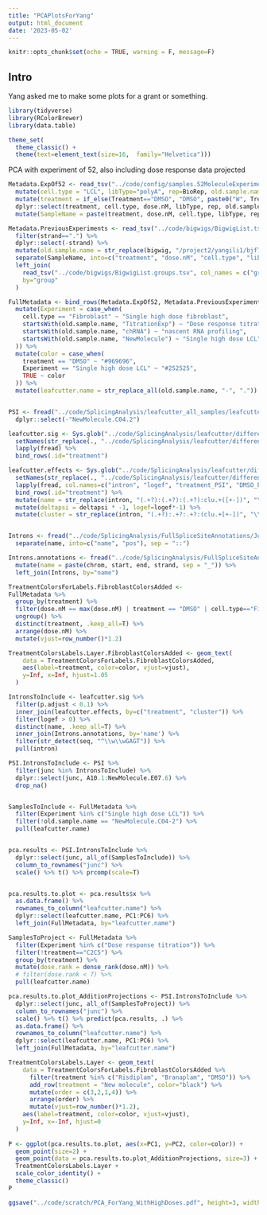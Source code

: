 ```yaml
---
title: "PCAPlotsForYang"
output: html_document
date: '2023-05-02'
---
```


```r
knitr::opts_chunk$set(echo = TRUE, warning = F, message=F)
```


## Intro

Yang asked me to make some plots for a grant or something.

```r
library(tidyverse)
library(RColorBrewer)
library(data.table)

theme_set(
  theme_classic() +
  theme(text=element_text(size=16,  family="Helvetica")))
```

PCA with experiment of 52, also including dose response data projected

```r
Metadata.ExpOf52 <- read_tsv("../code/config/samples.52MoleculeExperiment.tsv") %>%
  mutate(cell.type = "LCL", libType="polyA", rep=BioRep, old.sample.name=SampleID, dose.nM=NA) %>%
  mutate(treatment = if_else(Treatment=="DMSO", "DMSO", paste0("W", Treatment))) %>%
  dplyr::select(treatment, cell.type, dose.nM, libType, rep, old.sample.name) %>%
  mutate(SampleName = paste(treatment, dose.nM, cell.type, libType, rep, sep = "_"))

Metadata.PreviousExperiments <- read_tsv("../code/bigwigs/BigwigList.tsv",col_names = c("SampleName", "bigwig", "group", "strand")) %>%
  filter(strand==".") %>%
  dplyr::select(-strand) %>%
  mutate(old.sample.name = str_replace(bigwig, "/project2/yangili1/bjf79/20211209_JingxinRNAseq/code/bigwigs/unstranded/(.+?).bw", "\\1")) %>%
  separate(SampleName, into=c("treatment", "dose.nM", "cell.type", "libType", "rep"), convert=T, remove=F, sep="_") %>%
  left_join(
    read_tsv("../code/bigwigs/BigwigList.groups.tsv", col_names = c("group", "color", "bed", "supergroup")),
    by="group"
  )

FullMetadata <- bind_rows(Metadata.ExpOf52, Metadata.PreviousExperiments) %>%
  mutate(Experiment = case_when(
    cell.type == "Fibroblast" ~ "Single high dose fibroblast",
    startsWith(old.sample.name, "TitrationExp") ~ "Dose response titration",
    startsWith(old.sample.name, "chRNA") ~ "nascent RNA profiling",
    startsWith(old.sample.name, "NewMolecule") ~ "Single high dose LCL"
  )) %>%
  mutate(color = case_when(
    treatment == "DMSO" ~ "#969696",
    Experiment == "Single high dose LCL" ~ "#252525",
    TRUE ~ color
  )) %>%
  mutate(leafcutter.name = str_replace_all(old.sample.name, "-", "."))


PSI <- fread("../code/SplicingAnalysis/leafcutter_all_samples/leafcutter_perind_numers.bed.gz", sep = '\t' ) %>%
  dplyr::select(-"NewMolecule.C04.2")

leafcutter.sig <- Sys.glob("../code/SplicingAnalysis/leafcutter/differential_splicing/ExpOf52_*_cluster_significance.txt") %>%
  setNames(str_replace(., "../code/SplicingAnalysis/leafcutter/differential_splicing/ExpOf52_(.+?)_cluster_significance.txt", "W\\1")) %>%
  lapply(fread) %>%
  bind_rows(.id="treatment")

leafcutter.effects <- Sys.glob("../code/SplicingAnalysis/leafcutter/differential_splicing/ExpOf52_*_effect_sizes.txt") %>%
  setNames(str_replace(., "../code/SplicingAnalysis/leafcutter/differential_splicing/ExpOf52_(.+?)_effect_sizes.txt", "W\\1")) %>%
  lapply(fread, col.names=c("intron", "logef", "treatment_PSI", "DMSO_PSI", "deltapsi")) %>%
  bind_rows(.id="treatment") %>%
  mutate(name = str_replace(intron, "(.+?):(.+?):(.+?):clu.+([+-])", "\\1_\\2_\\3_\\4")) %>%
  mutate(deltapsi = deltapsi * -1, logef=logef*-1) %>%
  mutate(cluster = str_replace(intron, "(.+?):.+?:.+?:(clu.+[+-])", "\\1:\\2"))


Introns <- fread("../code/SplicingAnalysis/FullSpliceSiteAnnotations/JuncfilesMerged.annotated.basic.bed.5ss.tab.gz", col.names = c("name", "seq", "score")) %>%
  separate(name, into=c("name", "pos"), sep = "::")

Introns.annotations <- fread("../code/SplicingAnalysis/FullSpliceSiteAnnotations/JuncfilesMerged.annotated.basic.bed.gz") %>%
  mutate(name = paste(chrom, start, end, strand, sep = "_")) %>%
  left_join(Introns, by="name")

TreatmentColorsForLabels.FibroblastColorsAdded <-
FullMetadata %>%
  group_by(treatment) %>%
  filter(dose.nM == max(dose.nM) | treatment == "DMSO" | cell.type=="Fibroblast") %>%
  ungroup() %>%
  distinct(treatment, .keep_all=T) %>%
  arrange(dose.nM) %>%
  mutate(vjust=row_number()*1.2)

TreatmentColorsLabels.Layer.FibroblastColorsAdded <- geom_text(
    data = TreatmentColorsForLabels.FibroblastColorsAdded, 
    aes(label=treatment, color=color, vjust=vjust),
    y=Inf, x=Inf, hjust=1.05
  )
```

```r
IntronsToInclude <- leafcutter.sig %>%
  filter(p.adjust < 0.1) %>%
  inner_join(leafcutter.effects, by=c("treatment", "cluster")) %>%
  filter(logef > 0) %>%
  distinct(name, .keep_all=T) %>%
  inner_join(Introns.annotations, by='name') %>%
  filter(str_detect(seq, "^\\w\\wGAGT")) %>%
  pull(intron)

PSI.IntronsToInclude <- PSI %>%
  filter(junc %in% IntronsToInclude) %>%
  dplyr::select(junc, A10.1:NewMolecule.E07.6) %>%
  drop_na()


SamplesToInclude <- FullMetadata %>%
  filter(Experiment %in% c("Single high dose LCL")) %>%
  filter(!old.sample.name == "NewMolecule.C04-2") %>%
  pull(leafcutter.name)


pca.results <- PSI.IntronsToInclude %>%
  dplyr::select(junc, all_of(SamplesToInclude)) %>%
  column_to_rownames("junc") %>%
  scale() %>% t() %>% prcomp(scale=T)


pca.results.to.plot <- pca.results$x %>%
  as.data.frame() %>%
  rownames_to_column("leafcutter.name") %>%
  dplyr::select(leafcutter.name, PC1:PC6) %>%
  left_join(FullMetadata, by="leafcutter.name")

SamplesToProject <- FullMetadata %>%
  filter(Experiment %in% c("Dose response titration")) %>%
  filter(!treatment=="C2C5") %>%
  group_by(treatment) %>%
  mutate(dose.rank = dense_rank(dose.nM)) %>%
  # filter(dose.rank < 7) %>%
  pull(leafcutter.name)

pca.results.to.plot_AdditionProjections <- PSI.IntronsToInclude %>%
  dplyr::select(junc, all_of(SamplesToProject)) %>%
  column_to_rownames("junc") %>%
  scale() %>% t() %>% predict(pca.results, .) %>%
  as.data.frame() %>%
  rownames_to_column("leafcutter.name") %>%
  dplyr::select(leafcutter.name, PC1:PC6) %>%
  left_join(FullMetadata, by="leafcutter.name")

TreatmentColorsLabels.Layer <- geom_text(
    data = TreatmentColorsForLabels.FibroblastColorsAdded %>%
      filter(treatment %in% c("Risdiplam", "Branaplam", "DMSO")) %>%
      add_row(treatment = "New molecule", color="black") %>%
      mutate(order = c(3,2,1,4)) %>%
      arrange(order) %>%
      mutate(vjust=row_number()*1.2), 
    aes(label=treatment, color=color, vjust=vjust),
    y=Inf, x=-Inf, hjust=0
  )
  
P <- ggplot(pca.results.to.plot, aes(x=PC1, y=PC2, color=color)) +
  geom_point(size=2) +
  geom_point(data = pca.results.to.plot_AdditionProjections, size=3) +
  TreatmentColorsLabels.Layer +
  scale_color_identity() +
  theme_classic()
P

ggsave("../code/scratch/PCA_ForYang_WithHighDoses.pdf", height=3, width=3)
```

